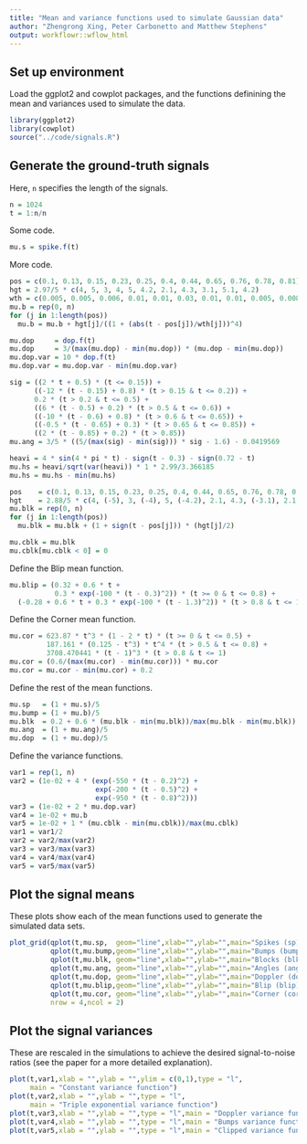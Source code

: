 ```yaml
---
title: "Mean and variance functions used to simulate Gaussian data"
author: "Zhengrong Xing, Peter Carbonetto and Matthew Stephens"
output: workflowr::wflow_html
---
```


## Set up environment

Load the ggplot2 and cowplot packages, and the functions definining
the mean and variances used to simulate the data.

```r
library(ggplot2)
library(cowplot)
source("../code/signals.R")
```

## Generate the ground-truth signals

Here, `n` specifies the length of the signals.

```r
n = 1024
t = 1:n/n
```

Some code.

```r
mu.s = spike.f(t)
```

More code.

```r
pos = c(0.1, 0.13, 0.15, 0.23, 0.25, 0.4, 0.44, 0.65, 0.76, 0.78, 0.81)
hgt = 2.97/5 * c(4, 5, 3, 4, 5, 4.2, 2.1, 4.3, 3.1, 5.1, 4.2)
wth = c(0.005, 0.005, 0.006, 0.01, 0.01, 0.03, 0.01, 0.01, 0.005, 0.008, 0.005)
mu.b = rep(0, n)
for (j in 1:length(pos))
  mu.b = mu.b + hgt[j]/((1 + (abs(t - pos[j])/wth[j]))^4)

mu.dop     = dop.f(t)
mu.dop     = 3/(max(mu.dop) - min(mu.dop)) * (mu.dop - min(mu.dop))
mu.dop.var = 10 * dop.f(t)
mu.dop.var = mu.dop.var - min(mu.dop.var)

sig = ((2 * t + 0.5) * (t <= 0.15)) +
      ((-12 * (t - 0.15) + 0.8) * (t > 0.15 & t <= 0.2)) +
      0.2 * (t > 0.2 & t <= 0.5) + 
      ((6 * (t - 0.5) + 0.2) * (t > 0.5 & t <= 0.6)) +
      ((-10 * (t - 0.6) + 0.8) * (t > 0.6 & t <= 0.65)) +
      ((-0.5 * (t - 0.65) + 0.3) * (t > 0.65 & t <= 0.85)) +
      ((2 * (t - 0.85) + 0.2) * (t > 0.85))
mu.ang = 3/5 * ((5/(max(sig) - min(sig))) * sig - 1.6) - 0.0419569

heavi = 4 * sin(4 * pi * t) - sign(t - 0.3) - sign(0.72 - t)
mu.hs = heavi/sqrt(var(heavi)) * 1 * 2.99/3.366185
mu.hs = mu.hs - min(mu.hs)

pos    = c(0.1, 0.13, 0.15, 0.23, 0.25, 0.4, 0.44, 0.65, 0.76, 0.78, 0.81)
hgt    = 2.88/5 * c(4, (-5), 3, (-4), 5, (-4.2), 2.1, 4.3, (-3.1), 2.1, (-4.2))
mu.blk = rep(0, n)
for (j in 1:length(pos))
  mu.blk = mu.blk + (1 + sign(t - pos[j])) * (hgt[j]/2)

mu.cblk = mu.blk
mu.cblk[mu.cblk < 0] = 0
```

Define the Blip mean function.

```r
mu.blip = (0.32 + 0.6 * t +
           0.3 * exp(-100 * (t - 0.3)^2)) * (t >= 0 & t <= 0.8) +
  (-0.28 + 0.6 * t + 0.3 * exp(-100 * (t - 1.3)^2)) * (t > 0.8 & t <= 1)
```
  
Define the Corner mean function.

```r
mu.cor = 623.87 * t^3 * (1 - 2 * t) * (t >= 0 & t <= 0.5) +
         187.161 * (0.125 - t^3) * t^4 * (t > 0.5 & t <= 0.8) +
         3708.470441 * (t - 1)^3 * (t > 0.8 & t <= 1)
mu.cor = (0.6/(max(mu.cor) - min(mu.cor))) * mu.cor
mu.cor = mu.cor - min(mu.cor) + 0.2
```

Define the rest of the mean functions.

```r
mu.sp   = (1 + mu.s)/5
mu.bump = (1 + mu.b)/5
mu.blk  = 0.2 + 0.6 * (mu.blk - min(mu.blk))/max(mu.blk - min(mu.blk))
mu.ang  = (1 + mu.ang)/5
mu.dop  = (1 + mu.dop)/5
```

Define the variance functions.

```r
var1 = rep(1, n)
var2 = (1e-02 + 4 * (exp(-550 * (t - 0.2)^2) +
                     exp(-200 * (t - 0.5)^2) +
                     exp(-950 * (t - 0.8)^2)))
var3 = (1e-02 + 2 * mu.dop.var)
var4 = 1e-02 + mu.b
var5 = 1e-02 + 1 * (mu.cblk - min(mu.cblk))/max(mu.cblk)
var1 = var1/2
var2 = var2/max(var2)
var3 = var3/max(var3)
var4 = var4/max(var4)
var5 = var5/max(var5)
```

## Plot the signal means

These plots show each of the mean functions used to generate the
simulated data sets.

```r
plot_grid(qplot(t,mu.sp,  geom="line",xlab="",ylab="",main="Spikes (sp)"),
          qplot(t,mu.bump,geom="line",xlab="",ylab="",main="Bumps (bump)"),
          qplot(t,mu.blk, geom="line",xlab="",ylab="",main="Blocks (blk)"),
          qplot(t,mu.ang, geom="line",xlab="",ylab="",main="Angles (ang)"),
          qplot(t,mu.dop, geom="line",xlab="",ylab="",main="Doppler (dop)"),
          qplot(t,mu.blip,geom="line",xlab="",ylab="",main="Blip (blip)"),
          qplot(t,mu.cor, geom="line",xlab="",ylab="",main="Corner (cor)"),
		  nrow = 4,ncol = 2)
```

## Plot the signal variances

These are rescaled in the simulations to achieve the desired
signal-to-noise ratios (see the paper for a more detailed
explanation).

```r
plot(t,var1,xlab = "",ylab = "",ylim = c(0,1),type = "l",
     main = "Constant variance function")
plot(t,var2,xlab = "",ylab = "",type = "l",
     main = "Triple exponential variance function")
plot(t,var3,xlab = "",ylab = "",type = "l",main = "Doppler variance function")
plot(t,var4,xlab = "",ylab = "",type = "l",main = "Bumps variance function")
plot(t,var5,xlab = "",ylab = "",type = "l",main = "Clipped variance function")
```
